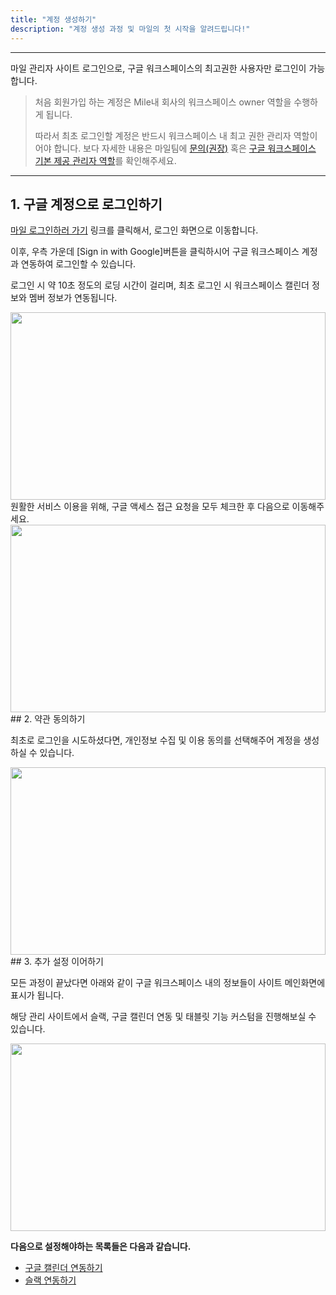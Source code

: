 ```yaml
---
title: "계정 생성하기"
description: "계정 생성 과정 및 마일의 첫 시작을 알려드립니다!"
---
```


---

<Warning>마일 관리자 사이트 로그인으로, 구글 워크스페이스의 최고권한 사용자만 로그인이 가능합니다.</Warning>

> 처음 회원가입 하는 계정은 Mile내 회사의 워크스페이스 owner 역할을 수행하게 됩니다.
>
> 따라서 최초 로그인할 계정은 반드시 워크스페이스 내 최고 권한 관리자 역할이어야 합니다.
> 보다 자세한 내용은 마일팀에 [문의(권장)](https://mile.channel.io/home) 혹은 [구글 워크스페이스 기본 제공 관리자 역할](https://support.google.com/a/answer/2405986?hl=ko&ref_topic=9832445&sjid=12978668995399414398-AP)를 확인해주세요.

---

## 1. 구글 계정으로 로그인하기

[마일 로그인하러 가기](https://app.mile.im/login/auth) 링크를 클릭해서, 로그인 화면으로 이동합니다.

이후, 우측 가운데 [Sign in with Google]버튼을 클릭하시어 구글 워크스페이스 계정과 연동하여 로그인할 수 있습니다.

로그인 시 약 10초 정도의 로딩 시간이 걸리며, 최초 로그인 시 워크스페이스 캘린더 정보와 멤버 정보가 연동됩니다.

<Frame>
  <img src="../images/essentials/create-auth/img1.png" height="300" width="100%"></img>
</Frame>

<Warning>
  원활한 서비스 이용을 위해, 구글 액세스 접근 요청을 모두 체크한 후 다음으로 이동해주세요.
</Warning>
<Frame>
  <img src="../images/essentials/create-auth/img1_1.png" height="300" width="100%"></img>
</Frame>

<br />
## 2. 약관 동의하기

최초로 로그인을 시도하셨다면, 개인정보 수집 및 이용 동의를 선택해주어 계정을 생성하실 수 있습니다.

<Frame>
  <img src="../images/essentials/create-auth/img2.png" height="300" width="100%"></img>
</Frame>

<br />
## 3. 추가 설정 이어하기

모든 과정이 끝났다면 아래와 같이 구글 워크스페이스 내의 정보들이 사이트 메인화면에 표시가 됩니다.

해당 관리 사이트에서 슬랙, 구글 캘린더 연동 및 태블릿 기능 커스텀을 진행해보실 수 있습니다.

<Frame>
  <img src="../images/essentials/create-auth/img3.png" height="300" width="100%"></img>
</Frame>

**다음으로 설정해야하는 목록들은 다음과 같습니다.**

-   <a href="https://mile.mintlify.app/essentials/google">구글 캘린더 연동하기</a>
-   <a href="https://mile.mintlify.app/essentials/slack">슬랙 연동하기</a>